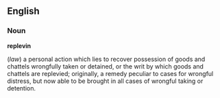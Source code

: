 ==English==
===Noun===
'''replevin'''

(''law'') a personal action which lies <!--correct???--> to recover possession of goods and chattels wrongfully taken or detained, or the writ by which goods and chattels are replevied; <!--this could do with being wikified, but what is the verb?  replevy?  replevie? --> originally, a remedy peculiar to cases for wrongful distress, but now able to be brought in all cases of wrongful taking or detention.